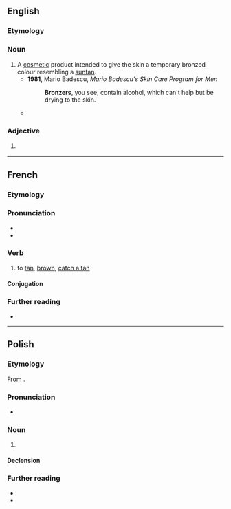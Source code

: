 ==English==

===Etymology===
{{suffix|en|bronze|er}}

===Noun===
{{en-noun}}

# A [[cosmetic]] product intended to give the skin a temporary bronzed colour resembling a [[suntan]].
#* '''1981''', Mario Badescu, ''Mario Badescu's Skin Care Program for Men''
#*: '''Bronzers''', you see, contain alcohol, which can't help but be drying to the skin.
#* {{quote-book|en|year=1984|author=Toni Stabile|title=Everything you want to know about cosmetics|passage=Some men were turning up with their faces covered with "'''bronzers'''" that made them look jaundiced, mottled terra cotta, or muddy brown.}}

===Adjective===
{{head|en|comparative adjective}}

# {{lb|en|rare}} {{en-comparative of|bronze}}
<!--#:''You call that a bronze medal? My ass is '''bronzer''' than that.''-->

----

==French==

===Etymology===
{{suffix|fr|bronze|er}}

===Pronunciation===
* {{fr-IPA|pos=v}}
* {{audio|fr|LL-Q150 (fra)-Lyokoï-bronzer.wav|Audio}}

===Verb===
{{fr-verb}}

# {{lb|fr|transitive|or|reflexive}} to [[tan]], [[brown]], [[catch a tan]]

====Conjugation====
{{fr-conj-auto}}

===Further reading===
* {{R:TLFi}}

----

==Polish==
{{wp|lang=pl}}

===Etymology===
From {{bor|pl|en|bronzer}}.

===Pronunciation===
* {{pl-IPA}}

===Noun===
{{pl-noun|m-in}}

# {{l|en|bronzer}}

====Declension====
{{pl-decl-noun-m-in|gens=bronzera}}

===Further reading===
* {{R:pl:WSJP}}
* {{R:PWN}}

{{c|pl|Cosmetics}}